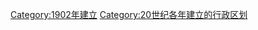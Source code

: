 {{Cat topic in year| topic=建立的行政区划|year=1902}}
[[Category:1902年建立|Category:1902年建立]]
[[Category:20世纪各年建立的行政区划‎|Category:20世纪各年建立的行政区划‎]]